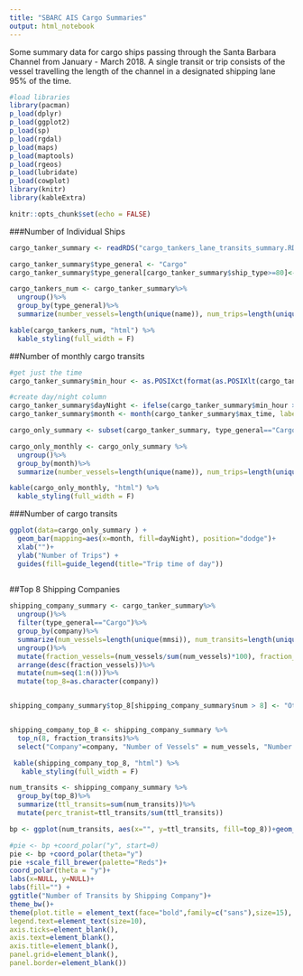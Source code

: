 ```yaml
---
title: "SBARC AIS Cargo Summaries"
output: html_notebook
---
```


Some summary data for cargo ships passing through the Santa Barbara Channel from January - March 2018. A single transit or trip consists of the vessel travelling the length of the channel in a designated shipping lane 95% of the time. 

```r
#load libraries
library(pacman)
p_load(dplyr)
p_load(ggplot2)
p_load(sp)
p_load(rgdal)
p_load(maps)
p_load(maptools)
p_load(rgeos)
p_load(lubridate)
p_load(cowplot)
library(knitr)
library(kableExtra)

knitr::opts_chunk$set(echo = FALSE)
```

###Number of Individual Ships
```r
cargo_tanker_summary <- readRDS("cargo_tankers_lane_transits_summary.RDS")

cargo_tanker_summary$type_general <- "Cargo"
cargo_tanker_summary$type_general[cargo_tanker_summary$ship_type>=80]<- "Tanker"

cargo_tankers_num <- cargo_tanker_summary%>%
  ungroup()%>%
  group_by(type_general)%>%
  summarize(number_vessels=length(unique(name)), num_trips=length(unique(mmsi_trip)), avg_time=mean(time_diff), max_time=max(time_diff), min_time=min(time_diff))

kable(cargo_tankers_num, "html") %>%
  kable_styling(full_width = F)

```

##Number of monthly cargo transits
```r
#get just the time
cargo_tanker_summary$min_hour <- as.POSIXct(format(as.POSIXlt(cargo_tanker_summary$min_time),format = '%T'), format="%H:%M:%S")

#create day/night column
cargo_tanker_summary$dayNight <- ifelse(cargo_tanker_summary$min_hour > as.POSIXct('2018-05-02 04:00:00 PDT') & cargo_tanker_summary$min_hour < as.POSIXct('2018-05-02 16:00:00 PDT'), 'Day', 'Night')
cargo_tanker_summary$month <- month(cargo_tanker_summary$max_time, label = TRUE, abbr=FALSE) 

cargo_only_summary <- subset(cargo_tanker_summary, type_general=="Cargo")

cargo_only_monthly <- cargo_only_summary %>%
  ungroup()%>%
  group_by(month)%>%
  summarize(number_vessels=length(unique(name)), num_trips=length(unique(mmsi_trip)))

kable(cargo_only_monthly, "html") %>%
  kable_styling(full_width = F)
```



###Number of cargo transits
```r

ggplot(data=cargo_only_summary ) +
  geom_bar(mapping=aes(x=month, fill=dayNight), position="dodge")+
  xlab("")+
  ylab("Number of Trips") +
  guides(fill=guide_legend(title="Trip time of day"))
  

```

##Top 8 Shipping Companies
```r

shipping_company_summary <- cargo_tanker_summary%>%
  ungroup()%>%
  filter(type_general=="Cargo")%>%
  group_by(company)%>%
  summarize(num_vessels=length(unique(mmsi)), num_transits=length(unique(mmsi_trip)))%>%
  ungroup()%>%
  mutate(fraction_vessels=(num_vessels/sum(num_vessels)*100), fraction_transits=(num_transits/sum(num_transits)*100))%>%
  arrange(desc(fraction_vessels))%>%
  mutate(num=seq(1:n()))%>%
  mutate(top_8=as.character(company))


shipping_company_summary$top_8[shipping_company_summary$num > 8] <- "Other"


shipping_company_top_8 <- shipping_company_summary %>%
  top_n(8, fraction_transits)%>%
  select("Company"=company, "Number of Vessels" = num_vessels, "Number of Tranists"= num_transits, "Fraction of Total Vessels"= fraction_vessels, "Fraction of Total Transits" = fraction_transits)

 kable(shipping_company_top_8, "html") %>%
   kable_styling(full_width = F)
```



```r

num_transits <- shipping_company_summary %>%
  group_by(top_8)%>%
  summarize(ttl_transits=sum(num_transits))%>%
  mutate(perc_tranist=ttl_transits/sum(ttl_transits))

bp <- ggplot(num_transits, aes(x="", y=ttl_transits, fill=top_8))+geom_bar(width=1, stat="identity")

#pie <- bp +coord_polar("y", start=0)
pie <- bp +coord_polar(theta="y")
pie +scale_fill_brewer(palette="Reds")+
coord_polar(theta = "y")+
labs(x=NULL, y=NULL)+
labs(fill="") +
ggtitle("Number of Transits by Shipping Company")+
theme_bw()+
theme(plot.title = element_text(face="bold",family=c("sans"),size=15),
legend.text=element_text(size=10),
axis.ticks=element_blank(),
axis.text=element_blank(),
axis.title=element_blank(),
panel.grid=element_blank(),
panel.border=element_blank())

```



```r

```

